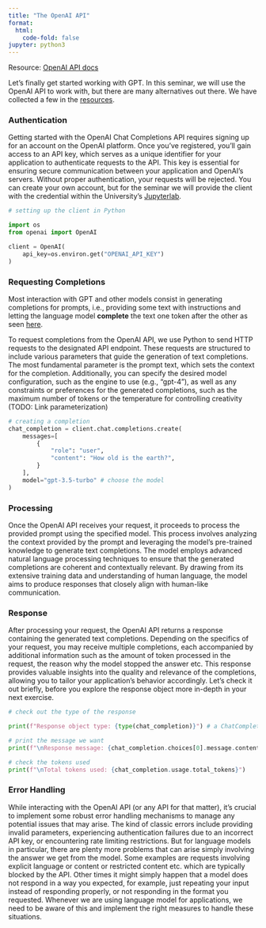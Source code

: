 ```yaml
---
title: "The OpenAI API"
format:
  html:
    code-fold: false
jupyter: python3
---
```


::: {.callout-note}
Resource: [OpenAI API docs](https://platform.openai.com/docs/introduction){.external}
:::


Let's finally get started working with GPT. 
In this seminar, we will use the OpenAI API to work with, but there are many alternatives out there. 
We have collected a few in the [resources](../resources/apis.qmd).


### Authentication

Getting started with the OpenAI Chat Completions API requires signing up for an account on the OpenAI platform. 
Once you've registered, you'll gain access to an API key, which serves as a unique identifier for your application to authenticate requests to the API. 
This key is essential for ensuring secure communication between your application and OpenAI's servers. 
Without proper authentication, your requests will be rejected.
You can create your own account, but for the seminar we will provide the client with the credential within the University's [Jupyterlab](https://jupyter.fh-muenster.de/){.external}.

```python
# setting up the client in Python

import os
from openai import OpenAI

client = OpenAI(
    api_key=os.environ.get("OPENAI_API_KEY")
)

```


### Requesting Completions

Most interaction with GPT and other models consist in generating completions for prompts, i.e., providing some text with instructions and letting the language model **complete** the text one token after the other as seen [here](../llm/intro.qmd).

To request completions from the OpenAI API, we use Python to send HTTP requests to the designated API endpoint. 
These requests are structured to include various parameters that guide the generation of text completions. 
The most fundamental parameter is the prompt text, which sets the context for the completion. 
Additionally, you can specify the desired model configuration, such as the engine to use (e.g., "gpt-4"), as well as any constraints or preferences for the generated completions, such as the maximum number of tokens or the temperature for controlling creativity (TODO: Link parameterization)

```python
# creating a completion
chat_completion = client.chat.completions.create(
    messages=[
        {
            "role": "user",
            "content": "How old is the earth?",
        }
    ],
    model="gpt-3.5-turbo" # choose the model
)
```


### Processing

Once the OpenAI API receives your request, it proceeds to process the provided prompt using the specified model. 
This process involves analyzing the context provided by the prompt and leveraging the model's pre-trained knowledge to generate text completions. 
The model employs advanced natural language processing techniques to ensure that the generated completions are coherent and contextually relevant. 
By drawing from its extensive training data and understanding of human language, the model aims to produce responses that closely align with human-like communication.

### Response

After processing your request, the OpenAI API returns a response containing the generated text completions. 
Depending on the specifics of your request, you may receive multiple completions, each accompanied by additional information such as the amount of token processed in the request, the reason why the model stopped the answer etc. 
This response provides valuable insights into the quality and relevance of the completions, allowing you to tailor your application's behavior accordingly.
Let's check it out briefly, before you explore the response object more in-depth in your next exercise.

```python
# check out the type of the response

print(f"Response object type: {type(chat_completion)}") # a ChatCompletion object

# print the message we want
print(f"\nResponse message: {chat_completion.choices[0].message.content}")

# check the tokens used 
print(f"\nTotal tokens used: {chat_completion.usage.total_tokens}")

```

### Error Handling

While interacting with the OpenAI API (or any API for that matter), it's crucial to implement some robust error handling mechanisms to manage any potential issues that may arise. 
The kind of classic errors include providing invalid parameters, experiencing authentication failures due to an incorrect API key, or encountering rate limiting restrictions. 
But for language models in particular, there are plenty more problems that can arise simply involving the answer we get from the model. 
Some examples are requests involving explicit language or content or restricted content etc. which are typically blocked by the API.
Other times it might simply happen that a model does not respond in a way you expected, for example, just repeating your input instead of responding properly, or not responding in the format you requested. 
Whenever we are using language model for applications, we need to be aware of this and implement the right measures to handle these situations. 
